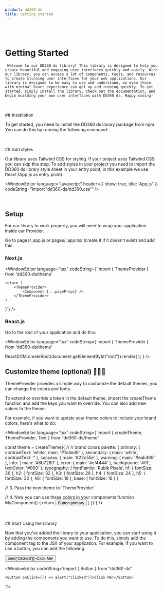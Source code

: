 ```yaml
---
product: dd360-ds
title: Getting started
---
```


<br />
<br />

# <span name="floating-nav">Getting Started</span>

     Welcome to our DD360 ds library! This library is designed to help you create beautiful and engaging user interfaces quickly and easily. With our library, you can access a lot of components, tools, and resources to create stunning user interfaces for your web applications. Our library is designed to be easy to use and understand, so even those with minimal React experience can get up and running quickly. To get started, simply install the library, check out the documentation, and begin building your own user interfaces with DD360 ds. Happy coding!

<br />
<br />
## <span name="floating-nav">Installation</span>

To get started, you need to install the DD360 ds library package from npm. You can do this by running the following command:

<WindowEditor language="bash" codeString="npm install dd360-ds" />

<br />
<br />
## <span name="floating-nav">Add styles</span>

Our library uses Tailwind CSS for styling. If your project uses Tailwind CSS you can skip this step. To add styles in your project you need to import the DD360
ds library style sheet in your entry point, in this example we use React (App.js as entry point).

<WindowEditor language="javascript" header={{ show: true, title: 'App.js' }} codeString="import 'dd360-ds/dd360.css'" />

<br />

## <span name="floating-nav">Setup</span>
For our library to work properly, you will need to wrap your application inside our Provider.

Go to <span className="px-1 py-0.5 bg-pink-100 rounded-md">pages/_app.js</span> or <span className="px-1 py-0.5 bg-pink-100 rounded-md">pages/_app.tsx</span> (create it if it doesn't exist) and add this:

### Next.js

<WindowEditor language="tsx" codeString={`import { ThemeProvider } from 'dd360-ds/theme'

    return (
        <ThemeProvider>
            <Component {...pageProps} />
        </ThemeProvider>
    )
}`} />

### React.js

Go to the root of your application and do this:

<WindowEditor language="tsx" codeString={`import { ThemeProvider } from 'dd360-ds/theme'

ReactDOM.createRoot(document.getElementById("root")).render(
  <StrictMode>
    <ThemeProvider>
      <App />
    </ThemeProvider>
  </StrictMode>
);`} />


## <span name="floating-nav">Customize theme (optional) 🎨👨‍🎨</span>

ThemeProvider provides a simple way to customize the default themes, you can change the colors and fonts.

To extend or override a token in the default theme, import the <span className="px-1 py-0.5 bg-pink-100 rounded-md">createTheme</span> function and add the keys you want to override. You can also add new values to the theme.

For example, if you want to update your theme colors to include your brand colors, here's what to do:

<WindowEditor language="tsx" codeString={`import { createTheme,  ThemeProvider, Text  } from "dd360-ds/theme" 

const theme = createTheme({
  // // brand colors
  palette: {
    primary: {
      contrastText: 'white',
      main: '#1c4ed9'
    },
    secondary: {
      main: 'white',
      contrastText: ''
    },
    success: {
      main: '#22c55e'
    },
    warning: {
      main: '#eab308'
    },
    info: {
      main: '#6b7280'
    },
    error: {
      main: '#ef4444'
    },
    background: '#fff',
    textColor: '#000'
  },
  typography: {
    fontFamily: 'Rubik Pixels',
    h1: { fontSize: 36 },
    h2: { fontSize: 32 },
    h3: { fontSize: 28 },
    h4: { fontSize: 24 },
    h5: { fontSize: 20 },
    h6: { fontSize: 18 },
    base: {
      fontSize: 16
    }
  }

  // 3. Pass the new theme to 'ThemeProvider'
  <ThemeProvider theme={theme}>
    <App />
  </ThemeProvider>

  // 4. Now you can use these colors in your components
  function MyComponent() {
    return <Button>Button primary</Button>
  }
})`} />

<br />
<br />
## <span name="floating-nav">Start Using the Library</span>

Now that you've added the library to your application, you can start using it by adding the components you want to use. To do this, simply add the component tag
to the JSX of your application. For example, if you want to use a button, you can add the following:

<ContainerComponentDoc className="gap-y-2">
    <Button onClick={() => alert('Clicked')}>Click Me!</Button>
</ContainerComponentDoc>

<WindowEditor
    codeString='import { Button } from "dd360-ds"

    <Button onClick={() => alert("Clicked")}>Click Me!</Button>

'/>